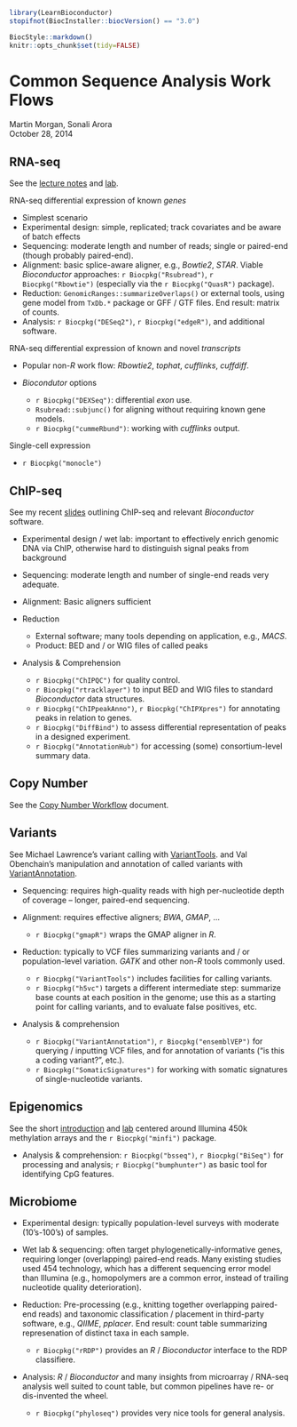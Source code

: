 <!--
%\VignetteIndexEntry{02.2 Other Sequence Analysis Work Flows}
%\VignettePackage{LearnBioconductor}
%\VignetteEngine{knitr::knitr}
-->

```r
library(LearnBioconductor)
stopifnot(BiocInstaller::biocVersion() == "3.0")
```

```r
BiocStyle::markdown()
knitr::opts_chunk$set(tidy=FALSE)
```

# Common Sequence Analysis Work Flows

Martin Morgan, Sonali Arora<br/>
October 28, 2014

## RNA-seq

See the [lecture notes](B02.1_RNASeq.html) and [lab](B02.1_RNASeqLab.html).

RNA-seq differential expression of known _genes_

- Simplest scenario
- Experimental design: simple, replicated; track covariates and be
  aware of batch effects
- Sequencing: moderate length and number of reads; single or
  paired-end (though probably paired-end).
- Alignment: basic splice-aware aligner, e.g., _Bowtie2_,
  _STAR_. Viable _Bioconductor_ approaches: `r Biocpkg("Rsubread")`,
  `r Biocpkg("Rbowtie")` (especially via the `r Biocpkg("QuasR")`
  package).
- Reduction: `GenomicRanges::summarizeOverlaps()` or external tools,
  using gene model from `TxDb.*` package or GFF / GTF files. End
  result: matrix of counts.
- Analysis: `r Biocpkg("DESeq2")`, `r Biocpkg("edgeR")`, and
  additional software.
  
RNA-seq differential expression of known and novel _transcripts_

- Popular non-_R_ work flow: _Rbowtie2_, _tophat_, _cufflinks_, _cuffdiff_.
- _Biocondutor_ options
    
    - `r Biocpkg("DEXSeq")`: differential _exon_ use.
    - `Rsubread::subjunc()` for aligning without requiring known gene models.
    - `r Biocpkg("cummeRbund")`: working with _cufflinks_ output.

Single-cell expression

- `r Biocpkg("monocle")`

## ChIP-seq

See my recent
[slides](http://bioconductor.org/help/course-materials/2014/CSAMA2014/4_Thursday/lectures/ChIPSeq_slides.pdf)
outlining ChIP-seq and relevant _Bioconductor_ software.

- Experimental design / wet lab: important to effectively enrich
  genomic DNA via ChIP, otherwise hard to distinguish signal peaks from background
- Sequencing: moderate length and number of single-end reads very adequate.
- Alignment: Basic aligners sufficient
- Reduction

    - External software; many tools depending on application, e.g., _MACS_.
    - Product: BED and / or WIG files of called peaks

- Analysis & Comprehension

    - `r Biocpkg("ChIPQC")` for quality control.
    - `r Biocpkg("rtracklayer")` to input BED and WIG files to
      standard _Bioconductor_ data structures.
    - `r Biocpkg("ChIPpeakAnno")`, `r Biocpkg("ChIPXpres")` for
      annotating peaks in relation to genes.
    - `r Biocpkg("DiffBind")` to assess differential representation of
      peaks in a designed experiment.
    - `r Biocpkg("AnnotationHub")` for accessing (some)
      consortium-level summary data.

## Copy Number

See the [Copy Number Workflow](./B02.2.3_CopyNumber.html) document.

## Variants

See Michael Lawrence's variant calling with
[VariantTools](http://bioconductor.org/help/course-materials/2014/BioC2014/Lawrence_Tutorial.pdf).
and Val Obenchain's manipulation and annotation of called variants with
[VariantAnnotation](http://bioconductor.org/help/workflows/variants/).

- Sequencing: requires high-quality reads with high per-nucleotide
  depth of coverage -- longer, paired-end sequencing.
- Alignment: requires effective aligners; _BWA_, _GMAP_, ...

    - `r Biocpkg("gmapR")` wraps the GMAP aligner in _R_.
    
- Reduction: typically to VCF files summarizing variants and / or
  population-level variation. _GATK_ and other non-_R_ tools commonly
  used.
  
    - `r Biocpkg("VariantTools")` includes facilities for calling
      variants.
    - `r Biocpkg("h5vc")` targets a different intermediate step:
      summarize base counts at each position in the genome; use this
      as a starting point for calling variants, and to evaluate false
      positives, etc.
      
- Analysis & comprehension

    - `r Biocpkg("VariantAnnotation")`, `r Biocpkg("ensemblVEP")` for
      querying / inputting VCF files, and for annotation of variants
      ("is this a coding variant?", etc.).
    - `r Biocpkg("SomaticSignatures")` for working with somatic
      signatures of single-nucleotide variants.

## Epigenomics

See the short
[introduction](http://bioconductor.org/help/course-materials/2014/Epigenomics/MethylationArrays.html)
and
[lab](http://bioconductor.org/help/course-materials/2014/Epigenomics/MethylationArrays-lab.html)
centered around Illumina 450k methylation arrays and the `r Biocpkg("minfi")` package.

- Analysis & comprehension: `r Biocpkg("bsseq")`, `r Biocpkg("BiSeq")`
  for processing and analysis; `r Biocpkg("bumphunter")` as basic tool
  for identifying CpG features.

## Microbiome

- Experimental design: typically population-level surveys with
  moderate (10's-100's) of samples.
- Wet lab & sequencing: often target phylogenetically-informative
  genes, requiring longer (overlapping) paired-end reads. Many
  existing studies used 454 technology, which has a different
  sequencing error model than Illumina (e.g., homopolymers are a
  common error, instead of trailing nucleotide quality deterioration).
- Reduction: Pre-processing (e.g., knitting together overlapping
  paired-end reads) and taxonomic classification / placement in
  third-party software, e.g., _QIIME_, _pplacer_. End result: count
  table summarizing represenation of distinct taxa in each sample.
  
    - `r Biocpkg("rRDP")` provides an _R_ / _Bioconductor_ interface
      to the RDP classifiere.

- Analysis: _R_ / _Bioconductor_ and many insights from microarray /
  RNA-seq analysis well suited to count table, but common pipelines
  have re- or dis-invented the wheel.
  
    - `r Biocpkg("phyloseq")` provides very nice tools for general
      analysis.
